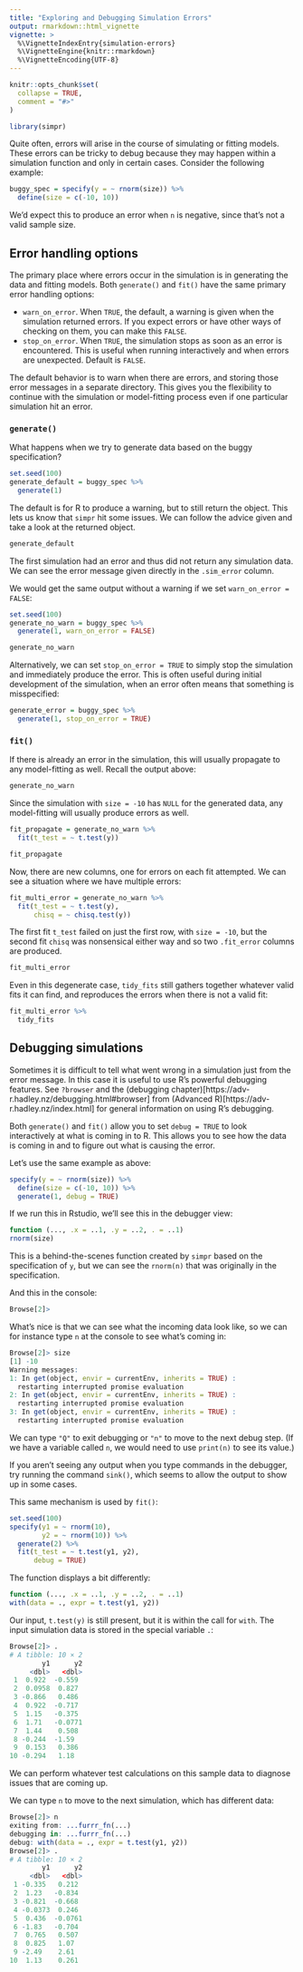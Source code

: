 ```yaml
---
title: "Exploring and Debugging Simulation Errors"
output: rmarkdown::html_vignette
vignette: >
  %\VignetteIndexEntry{simulation-errors}
  %\VignetteEngine{knitr::rmarkdown}
  %\VignetteEncoding{UTF-8}
---
```


```r
knitr::opts_chunk$set(
  collapse = TRUE,
  comment = "#>"
)
```

```r
library(simpr)
```

Quite often, errors will arise in the course of simulating or fitting models.  These errors can be tricky to debug because they may happen within a simulation function and only in certain cases.  Consider the following example:

```r
buggy_spec = specify(y = ~ rnorm(size)) %>%
  define(size = c(-10, 10))

```

We'd expect this to produce an error when `n` is negative, since that's not a valid sample size.

## Error handling options

The primary place where errors occur in the simulation is in generating the data and fitting models.  Both `generate()` and `fit()` have the same primary error handling options:

   - `warn_on_error`. When `TRUE`, the default, a warning is given when the simulation returned errors.  If you expect errors or have other ways of checking on them, you can make this `FALSE`.
  - `stop_on_error`. When `TRUE`, the simulation stops as soon as an error is encountered.  This is useful when running interactively and when errors are unexpected. Default is `FALSE`.
  
The default behavior is to warn when there are errors, and storing those error messages in a separate directory.  This gives you the flexibility to continue with the simulation or model-fitting process even if one particular simulation hit an error.

### `generate()` 

What happens when we try to generate data based on the buggy specification?

```r
set.seed(100)
generate_default = buggy_spec %>% 
  generate(1)

```

The default is for R to produce a warning, but to still return the object.  This lets us know that `simpr` hit some issues.  We can follow the advice given and take a look at the returned object.

```r
generate_default
```

The first simulation had an error and thus did not return any simulation data. We can see the error message given directly in the `.sim_error` column.

We would get the same output without a warning if we set `warn_on_error = FALSE`:

```r
set.seed(100)
generate_no_warn = buggy_spec %>% 
  generate(1, warn_on_error = FALSE)

generate_no_warn
```

Alternatively, we can set `stop_on_error = TRUE` to simply stop the simulation and immediately produce the error.  This is often useful during initial development of the simulation, when an error often means that something is misspecified:

```r
generate_error = buggy_spec %>% 
  generate(1, stop_on_error = TRUE)
```

### `fit()`

If there is already an error in the simulation, this will usually propagate to any model-fitting as well. Recall the output above:

```r
generate_no_warn
```

Since the simulation with `size = -10` has `NULL` for the generated data, any model-fitting will usually produce errors as well.

```r
fit_propagate = generate_no_warn %>% 
  fit(t_test = ~ t.test(y))
```

```r
fit_propagate
```

Now, there are new columns, one for errors on each fit attempted.  We can see a situation where we have multiple errors:

```r
fit_multi_error = generate_no_warn %>% 
  fit(t_test = ~ t.test(y),
      chisq = ~ chisq.test(y))

```

The first fit `t_test` failed on just the first row, with `size = -10`, but the second fit `chisq` was nonsensical either way and so two `.fit_error` columns are produced.

```r
fit_multi_error
```

Even in this degenerate case, `tidy_fits` still gathers together whatever valid fits it can find, and reproduces the errors when there is not a valid fit:

```r
fit_multi_error %>% 
  tidy_fits

```

## Debugging simulations

Sometimes it is difficult to tell what went wrong in a simulation just from the error message.  In this case it is useful to use R's powerful debugging features.  See `?browser` and the (debugging chapter)[https://adv-r.hadley.nz/debugging.html#browser] from (Advanced R)[https://adv-r.hadley.nz/index.html] for general information on using R's debugging.

Both `generate()` and `fit()` allow you to set `debug = TRUE` to look interactively at what is coming in to R.  This allows you to see how the data is coming in and to figure out what is causing the error.

Let's use the same example as above:
```r
specify(y = ~ rnorm(size)) %>%
  define(size = c(-10, 10)) %>% 
  generate(1, debug = TRUE)

```

If we run this in Rstudio, we'll see this in the debugger view:

```r
function (..., .x = ..1, .y = ..2, . = ..1) 
rnorm(size)
```

This is a behind-the-scenes function created by `simpr` based on the specification of `y`, but we can see the `rnorm(n)` that was originally in the specification.

And this in the console:

```r
Browse[2]> 
```

What's nice is that we can see what the incoming data look like, so we can for instance type `n` at the console to see what's coming in:

```r
Browse[2]> size
[1] -10
Warning messages:
1: In get(object, envir = currentEnv, inherits = TRUE) :
  restarting interrupted promise evaluation
2: In get(object, envir = currentEnv, inherits = TRUE) :
  restarting interrupted promise evaluation
3: In get(object, envir = currentEnv, inherits = TRUE) :
  restarting interrupted promise evaluation
```

We can type `"Q"` to exit debugging or `"n"` to move to the next debug step.  (If we have a variable called `n`, we would need to use `print(n)` to see its value.)

If you aren't seeing any output when you type commands in the debugger, try running the command `sink()`, which seems to allow the output to show up in some cases.

This same mechanism is used by `fit()`:

```r
set.seed(100)
specify(y1 = ~ rnorm(10),
        y2 = ~ rnorm(10)) %>%
  generate(2) %>% 
  fit(t_test = ~ t.test(y1, y2),
      debug = TRUE)
```

The function displays a bit differently:

```r
function (..., .x = ..1, .y = ..2, . = ..1) 
with(data = ., expr = t.test(y1, y2))
```

Our input, `t.test(y)` is still present, but it is within the call for `with`.  The input simulation data is stored in the special variable `.`:

```r
Browse[2]> .
# A tibble: 10 × 2
        y1      y2
     <dbl>   <dbl>
 1  0.922  -0.559 
 2  0.0958  0.827 
 3 -0.866   0.486 
 4  0.922  -0.717 
 5  1.15   -0.375 
 6  1.71   -0.0771
 7  1.44    0.508 
 8 -0.244  -1.59  
 9  0.153   0.386 
10 -0.294   1.18  
```

We can perform whatever test calculations on this sample data to diagnose issues that are coming up.

We can type `n` to move to the next simulation, which has different data:

```r
Browse[2]> n
exiting from: ...furrr_fn(...)
debugging in: ...furrr_fn(...)
debug: with(data = ., expr = t.test(y1, y2))
Browse[2]> .
# A tibble: 10 × 2
        y1      y2
     <dbl>   <dbl>
 1 -0.335   0.212 
 2  1.23   -0.834 
 3 -0.821  -0.668 
 4 -0.0373  0.246 
 5  0.436  -0.0761
 6 -1.83   -0.704 
 7  0.765   0.507 
 8  0.825   1.07  
 9 -2.49    2.61  
10  1.13    0.261 
```


